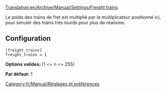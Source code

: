 [[Translation:en/Archive/Manual/Settings/Freight trains]]


Le poids des trains de fret est multiplié par le multiplicateur positionné ici, pour simuler des trains très lourds pour plus de réalisme.

== Configuration ==

<pre>
[freight_trains]
freight_trains = 1
</pre>

'''Options valides:''' [1 <= n <= 255]

'''Par défaut:''' 1

[[Category:fr/Manual/Réglages et préférences]]